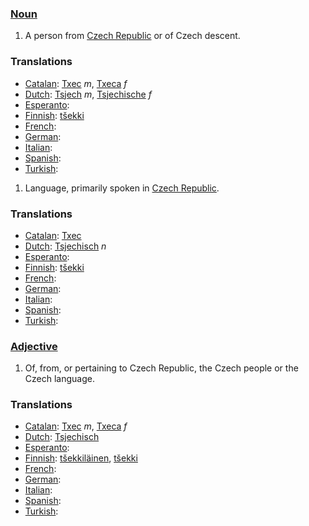 ===[[Noun]]===
#A person from [[Czech Republic]] or of Czech descent.

===Translations===
*[[Catalan]]: [[Txec]] ''m'', [[Txeca]] ''f''
*[[Dutch]]: [[Tsjech]] ''m'', [[Tsjechische]] ''f''
*[[Esperanto]]: [[]]
*[[Finnish]]: [[tšekki]]
*[[French]]: [[]]
*[[German]]: [[]]
*[[Italian]]: [[]]
*[[Spanish]]: [[]]
*[[Turkish]]: [[]]

#Language, primarily spoken in [[Czech Republic]]. 

===Translations===
*[[Catalan]]: [[Txec]]
*[[Dutch]]: [[Tsjechisch]] ''n''
*[[Esperanto]]: [[]]
*[[Finnish]]: [[tšekki]]
*[[French]]: [[]]
*[[German]]: [[]]
*[[Italian]]: [[]]
*[[Spanish]]: [[]]
*[[Turkish]]: [[]]

===[[Adjective]]===
#Of, from, or pertaining to Czech Republic, the Czech people or the Czech language.

===Translations===
*[[Catalan]]: [[Txec]] ''m'', [[Txeca]] ''f''
*[[Dutch]]: [[Tsjechisch]]
*[[Esperanto]]: [[]]
*[[Finnish]]: [[tšekkiläinen]], [[tšekki]]
*[[French]]: [[]]
*[[German]]: [[]]
*[[Italian]]: [[]]
*[[Spanish]]: [[]]
*[[Turkish]]: [[]]